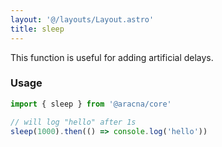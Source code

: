 ```yaml
---
layout: '@/layouts/Layout.astro'
title: sleep
---
```


This function is useful for adding artificial delays.

### Usage

```ts
import { sleep } from '@aracna/core'

// will log "hello" after 1s
sleep(1000).then(() => console.log('hello'))
```
